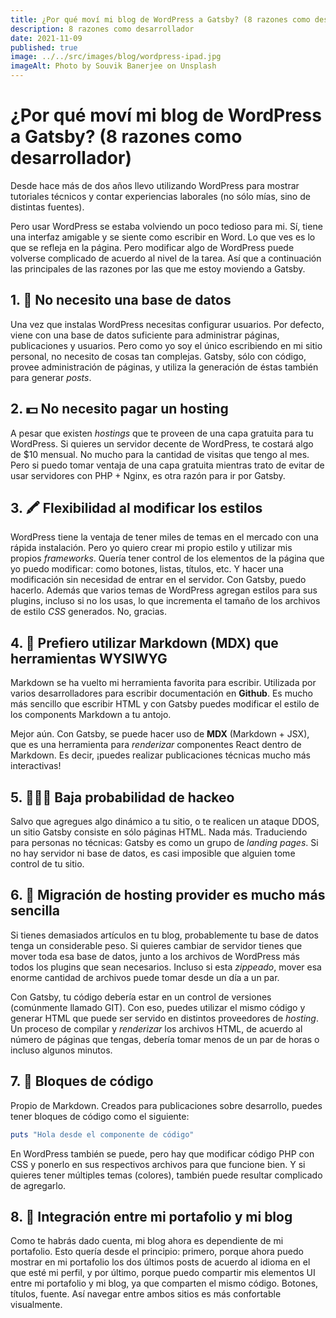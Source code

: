 ```yaml
---
title: ¿Por qué moví mi blog de WordPress a Gatsby? (8 razones como desarrollador)
description: 8 razones como desarrollador
date: 2021-11-09
published: true
image: ../../src/images/blog/wordpress-ipad.jpg
imageAlt: Photo by Souvik Banerjee on Unsplash
---
```


# ¿Por qué moví mi blog de WordPress a Gatsby? (8 razones como desarrollador)

Desde hace más de dos años llevo utilizando WordPress para mostrar tutoriales técnicos y contar experiencias laborales (no sólo mías, sino de distintas fuentes).

Pero usar WordPress se estaba volviendo un poco tedioso para mi. Sí, tiene una interfaz amigable y se siente como escribir en Word. Lo que ves es lo que se refleja en la página. Pero modificar algo de WordPress puede volverse complicado de acuerdo al nivel de la tarea. Así que a continuación las principales de las razones por las que me estoy moviendo a Gatsby.

## 1. 💾 No necesito una base de datos

Una vez que instalas WordPress necesitas configurar usuarios. Por defecto, viene con una base de datos suficiente para administrar páginas, publicaciones y usuarios. Pero como yo soy el único escribiendo en mi sitio personal, no necesito de cosas tan complejas. Gatsby, sólo con código, provee administración de páginas, y utiliza la generación de éstas también para generar _posts_.

## 2. 💵 No necesito pagar un hosting

A pesar que existen _hostings_ que te proveen de una capa gratuita para tu WordPress. Si quieres un servidor decente de WordPress, te costará algo de $10 mensual. No mucho para la cantidad de visitas que tengo al mes. Pero si puedo tomar ventaja de una capa gratuita mientras trato de evitar de usar servidores con PHP + Nginx, es otra razón para ir por Gatsby.

## 3. 🖍 Flexibilidad al modificar los estilos

WordPress tiene la ventaja de tener miles de temas en el mercado con una rápida instalación. Pero yo quiero crear mi propio estilo y utilizar mis propios _frameworks_. Quería tener control de los elementos de la página que yo puedo modificar: como botones, listas, títulos, etc. Y hacer una modificación sin necesidad de entrar en el servidor. Con Gatsby, puedo hacerlo. Además que varios temas de WordPress agregan estilos para sus plugins, incluso si no los usas, lo que incrementa el tamaño de los archivos de estilo _CSS_ generados. No, gracias.

## 4. 📝 Prefiero utilizar Markdown (MDX) que herramientas WYSIWYG

Markdown se ha vuelto mi herramienta favorita para escribir. Utilizada por varios desarrolladores para escribir documentación en **Github**. Es mucho más sencillo que escribir HTML y con Gatsby puedes modificar el estilo de los components Markdown a tu antojo.

Mejor aún. Con Gatsby, se puede hacer uso de **MDX** (Markdown + JSX), que es una herramienta para _renderizar_ componentes React dentro de Markdown. Es decir, ¡puedes realizar publicaciones técnicas mucho más interactivas!

## 5. 👨🏻‍💻 Baja probabilidad de hackeo

Salvo que agregues algo dinámico a tu sitio, o te realicen un ataque DDOS, un sitio Gatsby consiste en sólo páginas HTML. Nada más. Traduciendo para personas no técnicas: Gatsby es como un grupo de _landing pages_. Si no hay servidor ni base de datos, es casi imposible que alguien tome control de tu sitio.

## 6. 🚚 Migración de hosting provider es mucho más sencilla

Si tienes demasiados artículos en tu blog, probablemente tu base de datos tenga un considerable peso. Si quieres cambiar de servidor tienes que mover toda esa base de datos, junto a los archivos de WordPress más todos los plugins que sean necesarios. Incluso si esta _zippeado_, mover esa enorme cantidad de archivos puede tomar desde un día a un par.

Con Gatsby, tu código debería estar en un control de versiones (comúnmente llamado GIT). Con eso, puedes utilizar el mismo código y generar HTML que puede ser servido en distintos proveedores de _hosting_. Un proceso de compilar y _renderizar_ los archivos HTML, de acuerdo al número de páginas que tengas, debería tomar menos de un par de horas o incluso algunos minutos.

## 7. 🧱 Bloques de código

Propio de Markdown. Creados para publicaciones sobre desarrollo, puedes tener bloques de código como el siguiente:

```ruby
puts "Hola desde el componente de código"
```

En WordPress también se puede, pero hay que modificar código PHP con CSS y ponerlo en sus respectivos archivos para que funcione bien. Y si quieres tener múltiples temas (colores), también puede resultar complicado de agregarlo.

## 8. 🔄 Integración entre mi portafolio y mi blog

Como te habrás dado cuenta, mi blog ahora es dependiente de mi portafolio. Esto quería desde el principio: primero, porque ahora puedo mostrar en mi portafolio los dos últimos posts de acuerdo al idioma en el que esté mi perfil, y por último, porque puedo compartir mis elementos UI entre mi portafolio y mi blog, ya que comparten el mismo código. Botones, títulos, fuente. Así navegar entre ambos sitios es más confortable visualmente.
